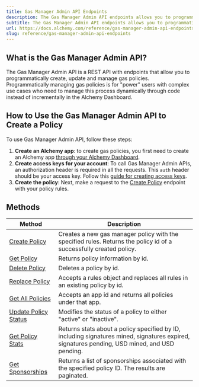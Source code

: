 ```yaml
---
title: Gas Manager Admin API Endpoints
description: The Gas Manager Admin API endpoints allows you to programmatically create, update and manage gas policies.
subtitle: The Gas Manager Admin API endpoints allows you to programmatically create, update and manage gas policies.
url: https://docs.alchemy.com/reference/gas-manager-admin-api-endpoints
slug: reference/gas-manager-admin-api-endpoints
---
```


## What is the Gas Manager Admin API?

The Gas Manager Admin API is a REST API with endpoints that allow you to programmatically create, update and manage gas policies. Programmatically managing gas policies is for "power" users with complex use cases who need to manage this process dynamically through code instead of incrementally in the Alchemy Dashboard.

## How to Use the Gas Manager Admin API to Create a Policy

To use Gas Manager Admin API, follow these steps:

1. **Create an Alchemy app**: to create gas policies, you first need to create an Alchemy app [through your Alchemy Dashboard](https://dashboard.alchemy.com/).
2. **Create access keys for your account**: To call Gas Manager Admin APIs, an authorization header is required in all the requests. This `auth` header should be your access key. Follow this [guide for creating access keys](/docs/how-to-create-access-keys).
3. **Create the policy**: Next, make a request to the [Create Policy](/reference/create-policy) endpoint with your policy rules.

## Methods

| Method                                                  | Description                                                                                                                                   |
| ------------------------------------------------------- | --------------------------------------------------------------------------------------------------------------------------------------------- |
| [Create Policy](/reference/create-policy)               | Creates a new gas manager policy with the specified rules. Returns the policy id of a successfully created policy.                            |
| [Get Policy](/reference/get-policy)                     | Returns policy information by id.                                                                                                             |
| [Delete Policy](/reference/delete-policy)               | Deletes a policy by id.                                                                                                                       |
| [Replace Policy](/reference/replace-policy)             | Accepts a rules object and replaces all rules in an existing policy by id.                                                                    |
| [Get All Policies](/reference/get-all-policies)         | Accepts an app id and returns all policies under that app.                                                                                    |
| [Update Policy Status](/reference/update-policy-status) | Modifies the status of a policy to either "active" or "inactive".                                                                             |
| [Get Policy Stats](/reference/get-policy-stats)         | Returns stats about a policy specified by ID, including signatures mined, signatures expired, signatures pending, USD mined, and USD pending. |
| [Get Sponsorships](/reference/get-sponsorships)         | Returns a list of sponsorships associated with the specified policy ID. The results are paginated.                                            |
